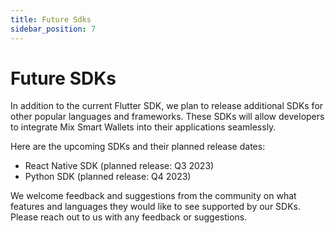 ```yaml
---
title: Future Sdks
sidebar_position: 7
---
```

# Future SDKs

In addition to the current Flutter SDK, we plan to release additional SDKs for other popular languages and frameworks. These SDKs will allow developers to integrate Mix Smart Wallets into their applications seamlessly.

Here are the upcoming SDKs and their planned release dates:

* React Native SDK (planned release: Q3 2023)
* Python SDK (planned release: Q4 2023)

We welcome feedback and suggestions from the community on what features and languages they would like to see supported by our SDKs. Please reach out to us with any feedback or suggestions.
